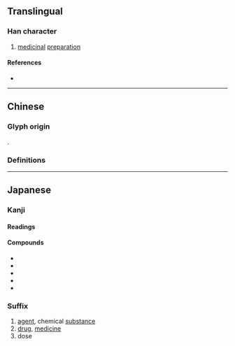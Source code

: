 {{also|劑|剂}}
{{character info}}
==Translingual==
{{Han simplified forms|劑|剤|剂}}

===Han character===
{{Han char|rn=18|rad=刀|as=08|sn=10|four=|canj=XYLLN,YLLN|ids=⿰斉刂}}

# [[medicinal]] [[preparation]]

====References====
* {{Han ref|kx=0141.411|dkj=02076|dj=0321.140|hdz=10345.121|uh=5264|ud=21092}}

----

==Chinese==

===Glyph origin===
{{Han simp|劑|f=齊|t=斉}}.

===Definitions===
{{zh-see|劑|rocs}}

----

==Japanese==
{{ja-kanji forms|剤|劑}}

===Kanji===
{{ja-kanji|grade=c|rs=刀08|kyu=劑}}

====Readings====
{{ja-readings
|goon=ざい, すい
|kanon=すい, せい
|kun=そろえる, ま-ぜる
}}

====Compounds====
* {{ja-r|解%毒%剤|げ%どく%ざい}}
* {{ja-r|幻%覚%剤|げん%かく%ざい}}
* {{ja-r|漂%白%剤|ひょう%はく%ざい}}
* {{ja-r|薬剤|やくざい}}
* {{ja-r|薬剤師|やくざいし}}

===Suffix===
{{ja-pos|suffix|ざい}}

# [[agent]], chemical [[substance]]
# [[drug]], [[medicine]]
# dose